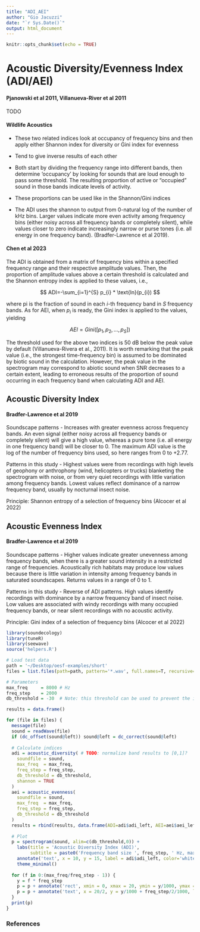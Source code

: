 ```yaml
---
title: "ADI_AEI"
author: "Gio Jacuzzi"
date: "`r Sys.Date()`"
output: html_document
---
```


```r
knitr::opts_chunk$set(echo = TRUE)
```

# Acoustic Diversity/Evenness Index (ADI/AEI)

#### Pjanowski et al 2011, Villanueva-River et al 2011

TODO

#### Wildlife Acoustics

-   These two related indices look at occupancy of frequency bins and then apply either Shannon index for diversity or Gini index for evenness

-   Tend to give inverse results of each other

-   Both start by dividing the frequency range into different bands, then determine 'occupancy' by looking for sounds that are loud enough to pass some threshold. The resulting proportion of active or "occupied" sound in those bands indicate levels of activity.

-   These proportions can be used like in the Shannon/Gini indices

-   The ADI uses the shannon to output from 0-natural log of the number of kHz bins. Larger values indicate more even activity among frequency bins (either noisy across all frequency bands or completely silent), while values closer to zero indicate increasingly narrow or purse tones (i.e. all energy in one frequency band). (Bradfer-Lawrence et al 2019).

#### Chen et al 2023

The ADI is obtained from a matrix of frequency bins within a specified frequency range and their respective amplitude values. Then, the proportion of amplitude values above a certain threshold is calculated and the Shannon entropy index is applied to these values, i.e.,

$$
ADI=-\sum_{i=1}^{S} p_{i} * \text{ln}(p_{i})
$$

where pi is the fraction of sound in each $i$-th frequency band in $S$ frequency bands. As for AEI, when $p_{i}$ is ready, the Gini index is applied to the values, yielding

$$
AEI=Gini([p_{1}, p_{2},...,p_{S}])
$$

The threshold used for the above two indices is 50 dB below the peak value by default (Villanueva-Rivera et al., 2011). It is worth remarking that the peak value (i.e., the strongest time-frequency bin) is assumed to be dominated by biotic sound in the calculation. However, the peak value in the spectrogram may correspond to abiotic sound when SNR decreases to a certain extent, leading to erroneous results of the proportion of sound occurring in each frequency band when calculating ADI and AEI.

## Acoustic Diversity Index

#### Bradfer-Lawrence et al 2019

Soundscape patterns - Increases with greater evenness across frequency bands. An even signal (either noisy across all frequency bands or completely silent) will give a high value, whereas a pure tone (i.e. all energy in one frequency band) will be closer to 0. The maximum ADI value is the log of the number of frequency bins used, so here ranges from 0 to +2.77.

Patterns in this study - Highest values were from recordings with high levels of geophony or anthrophony (wind, helicopters or trucks) blanketing the spectrogram with noise, or from very quiet recordings with little variation among frequency bands. Lowest values reflect dominance of a narrow frequency band, usually by nocturnal insect noise.

Principle: Shannon entropy of a selection of frequency bins (Alcocer et al 2022)

## Acoustic Evenness Index

#### Bradfer-Lawrence et al 2019

Soundscape patterns - Higher values indicate greater unevenness among frequency bands, when there is a greater sound intensity in a restricted range of frequencies. Acoustically rich habitats may produce low values because there is little variation in intensity among frequency bands in saturated soundscapes. Returns values in a range of 0 to 1.

Patterns in this study - Reverse of ADI patterns. High values identify recordings with dominance by a narrow frequency band of insect noise. Low values are associated with windy recordings with many occupied frequency bands, or near silent recordings with no acoustic activity.

Principle: Gini index of a selection of frequency bins (Alcocer et al 2022)

```r
library(soundecology)
library(tuneR)
library(seewave)
source('helpers.R')

# Load test data
path = '~/Desktop/oesf-examples/short'
files = list.files(path=path, pattern='*.wav', full.names=T, recursive=T)

# Parameters
max_freq     = 8000 # Hz
freq_step    = 2000
db_threshold = -30  # Note: this threshold can be used to prevent the influence of microphone self-noise

results = data.frame()

for (file in files) {
  message(file)
  sound = readWave(file)
  if (dc_offset(sound@left)) sound@left = dc_correct(sound@left)
  
  # Calculate indices
  adi = acoustic_diversity( # TODO: normalize band results to [0,1]?
    soundfile = sound,
    max_freq  = max_freq,
    freq_step = freq_step,
    db_threshold = db_threshold,
    shannon = TRUE
  )
  aei = acoustic_evenness(
    soundfile = sound,
    max_freq  = max_freq,
    freq_step = freq_step,
    db_threshold = db_threshold
  )
  results = rbind(results, data.frame(ADI=adi$adi_left, AEI=aei$aei_left))
  
  # Plot
  p = spectrogram(sound, alim=c(db_threshold,0)) +
    labs(title = 'Acoustic Diversity Index (ADI)',
         subtitle = paste0('Frequency band size ', freq_step, ' Hz, max frequency ', max_freq, ' Hz, amplitude threshold ', db_threshold, ' dB')) +
    annotate('text', x = 10, y = 15, label = adi$adi_left, color='white') +
    theme_minimal()
  
  for (f in 0:(max_freq/freq_step - 1)) {
    y = f * freq_step
    p = p + annotate('rect', xmin = 0, xmax = 20, ymin = y/1000, ymax = (y+freq_step)/1000, alpha = .1, color = 'white', fill = 'white')
    p = p + annotate('text', x = 20/2, y = y/1000 + freq_step/2/1000, label = round(adi$left_band_values[f+1], 3), color='white', size=4)
  }
  print(p)
}
```

### References
